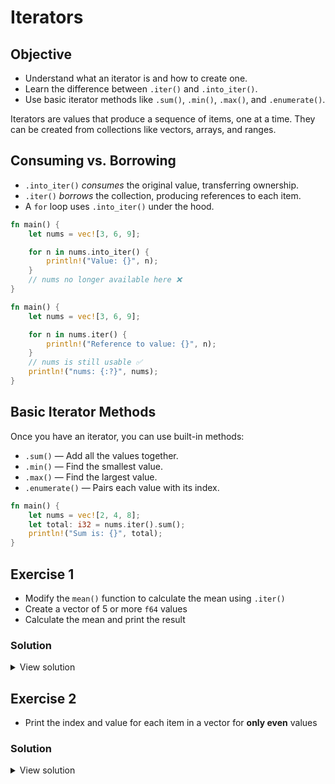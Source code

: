 # Iterators

::: callout-tip

## Objective

- Understand what an iterator is and how to create one.
- Learn the difference between `.iter()` and `.into_iter()`.
- Use basic iterator methods like `.sum()`, `.min()`, `.max()`, and `.enumerate()`.

:::

Iterators are values that produce a sequence of items, one at a time.
They can be created from collections like vectors, arrays, and ranges.

## Consuming vs. Borrowing

- `.into_iter()` *consumes* the original value, transferring ownership.
- `.iter()` *borrows* the collection, producing references to each item.
- A `for` loop uses `.into_iter()` under the hood.

```rust
fn main() {
    let nums = vec![3, 6, 9];

    for n in nums.into_iter() {
        println!("Value: {}", n);
    }
    // nums no longer available here ❌
}
```

```rust
fn main() {
    let nums = vec![3, 6, 9];

    for n in nums.iter() {
        println!("Reference to value: {}", n);
    }
    // nums is still usable ✅
    println!("nums: {:?}", nums);
}
```

## Basic Iterator Methods

Once you have an iterator, you can use built-in methods:

* `.sum()` — Add all the values together.
* `.min()` — Find the smallest value.
* `.max()` — Find the largest value.
* `.enumerate()` — Pairs each value with its index.

```rust
fn main() {
    let nums = vec![2, 4, 8];
    let total: i32 = nums.iter().sum();
    println!("Sum is: {}", total);
}
```

## Exercise 1

- Modify the `mean()` function to calculate the mean using `.iter()`
- Create a vector of 5 or more `f64` values
- Calculate the mean and print the result

### Solution

<details>
<summary>View solution</summary>

```rust
fn mean(x: &[f64]) -> f64 {
    let total: f64 = x.iter().sum();
    total / x.len() as f64
}

fn main() {
    let nums = vec![1.0, 2.0, 3.0, 4.0, 5.0];
    println!("Mean is: {}", mean(&nums));
}
```

</details>

## Exercise 2

- Print the index and value for each item in a vector for **only even** values

### Solution

<details>
<summary>View solution</summary>

```rust
fn main() {
    let nums = vec![1, 2, 3, 4, 5, 6];

    for (i, n) in nums.iter().enumerate() {
        if n % 2 == 0 {
            println!("Index {i}: {n} is even");
        }
    }
}
```

</details>
